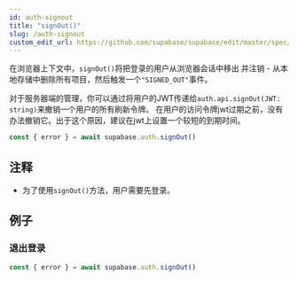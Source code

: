 ```yaml
---
id: auth-signout
title: "signOut()"
slug: /auth-signout
custom_edit_url: https://github.com/supabase/supabase/edit/master/spec/supabase_js_v2.yml
---
```


在浏览器上下文中，`signOut()`将把登录的用户从浏览器会话中移出
并注销 - 从本地存储中删除所有项目，然后触发一个`"SIGNED_OUT"`事件。

对于服务器端的管理，你可以通过将用户的JWT传递给`auth.api.signOut(JWT: string)`来撤销一个用户的所有刷新令牌。
在用户的访问令牌jwt过期之前，没有办法撤销它。出于这个原因，建议在jwt上设置一个较短的到期时间。

```js
const { error } = await supabase.auth.signOut()
```






## 注释

- 为了使用`signOut()`方法，用户需要先登录。










## 例子

### 退出登录



```js
const { error } = await supabase.auth.signOut()
```